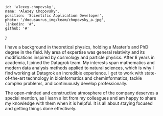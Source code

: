 
    id: 'alexey-chopovsky',
    name: 'Alexey Chopovsky',
    position: 'Scientific Application Developer',
    photo: '/docusaurus_img/team/chopovsky_a.jpg',
    linkedin: '#',
    github: '#'
}

<Card meta={meta}>

I have a background in theoretical physics, holding a Master's and PhD degree in the field. My area of expertise was general relativity and its modifications inspired by cosmology and particle physics. After 8 years in academia, I joined the Datagrok team. My interests span mathematics and modern data analysis methods applied to natural sciences, which is why I find working at Datagrok an incredible experience. I get to work with state-of-the-art technology in bioinformatics and cheminformatics, tackle complex problems, and continuously develop professionally.

The open-minded and constructive atmosphere of the company deserves a special mention, as I learn a lot from my colleagues and am happy to share my knowledge with them when it is helpful. It is all about staying focused and getting things done effectively.

</Card>